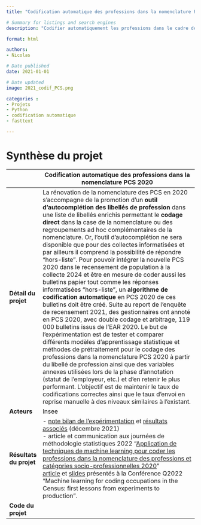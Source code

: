 ```yaml
---
title: "Codification automatique des professions dans la nomenclature PCS 2020"

# Summary for listings and search engines
description: "Codifier automatiquement les professions dans le cadre de la bascule vers la nouvelle nomenclature PCS (PCS 2020)"

format: html

authors: 
- Nicolas

# Date published
date: 2021-01-01

# Date updated
image: 2021_codif_PCS.png

categories : 
- Projets
- Python
- codification automatique
- fasttext

---
```


# Synthèse du projet

|              | Codification automatique des professions dans la nomenclature PCS 2020                           |
|--------------|------------------------------------------------------------------------------------|
| **Détail du projet**         | La rénovation de la nomenclature des PCS en 2020 s'accompagne de la promotion d'un **outil d'autocomplétion des libellés de profession** dans une liste de libellés enrichis permettant le **codage direct** dans la case de la nomenclature ou des regroupements ad hoc complémentaires de la nomenclature. Or, l'outil d'autocomplétion ne sera disponible que pour des collectes informatisées et par ailleurs il comprend la possibilité de répondre "hors-liste". Pour pouvoir intégrer la nouvelle PCS 2020 dans le recensement de population à la collecte 2024 et être en mesure de coder aussi les bulletins papier tout comme les réponses informatisées "hors-liste", un **algorithme de codification automatique** en PCS 2020 de ces bulletins doit être créé. Suite au report de l'enquête de recensement 2021, des gestionnaires ont annoté en PCS 2020, avec double codage et arbitrage, 119 000 bulletins issus de l'EAR 2020. Le but de l'expérimentation est de tester et comparer différents modèles d'apprentissage statistique et méthodes de prétraitement pour le codage des professions dans la nomenclature PCS 2020 à partir du libellé de profession ainsi que des variables annexes utilisées lors de la phase d'annotation (statut de l'employeur, etc.) et d'en retenir le plus performant. L'objectif est de maintenir le taux de codifications correctes ainsi que le taux d'envoi en reprise manuelle à des niveaux similaires à l'existant.          |
| **Acteurs**                  | Insee         |
| **Résultats du projet**      | - [note bilan de l'expérimentation](https://intranet.insee.fr/jcms/1492866_DBFileDocument/2021-26934-dg75-l401?details=true) et [résultats associés](https://intranet.insee.fr/jcms/1492871_DBFileDocument/bilan-exper-pcs2020?details=true) (décembre 2021) <br> - article et communication aux journées de méthodologie statistiques 2022 "[Application de techniques de machine learning pour coder les professions dans la nomenclature des professions et catégories socio-professionnelles 2020](https://journees-methodologie-statistique.insee.net/application-de-techniques-de-machine-learning-pour-coder-les-professions-dans-la-nomenclature-des-professions-et-categories-socio-professionnelles-2020/)" <br> [article](https://intranet.insee.fr/jcms/8751512_DBFileDocument/confq-pcs-20200505-copie?details=true) et [slides](https://intranet.insee.fr/jcms/8751517_DBFileDocument/q2022-slides?details=true) présentés à la Conférence Q2022 "Machine learning for coding occupations in the Census: first lessons from experiments to production".         |
| **Code du projet**           |        |

